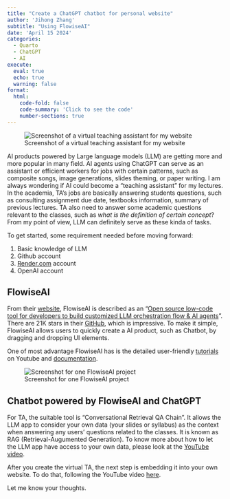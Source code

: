 ```yaml
---
title: "Create a ChatGPT chatbot for personal website"
author: 'Jihong Zhang'
subtitle: "Using FlowiseAI"
date: 'April 15 2024'
categories:
  - Quarto
  - ChatGPT
  - AI
execute: 
  eval: true
  echo: true
  warning: false
format: 
  html: 
    code-fold: false
    code-summary: 'Click to see the code'
    number-sections: true
---
```


![Screenshot of a virtual teaching assistant for my website](figures/Screenshot_TA.png)

AI products powered by Large language models (LLM) are getting more and more popular in many field. AI agents using ChatGPT can serve as an assistant or efficient workers for jobs with certain patterns, such as composite songs, image generations, slides theming, or paper writing. I am always wondering if AI could become a "teaching assistant" for my lectures. In the academia, TA's jobs are basically answering students questions, such as consulting assignment due date, textbooks information, summary of previous lectures. TA also need to answer some academic questions relevant to the classes, such as *what is the definition of certain concept*? From my point of view, LLM can definitely serve as these kinda of tasks.

To get started, some requirement needed before moving forward:

1.  Basic knowledge of LLM
2.  Github account
3.  [Render.com](https://render.com/) account
4.  OpenAI account

## FlowiseAI

From their [website](https://flowiseai.com/), FlowiseAI is described as an "[Open source low-code tool for developers to build customized LLM orchestration flow & AI agents]{.underline}". There are 21K stars in their [GitHub](https://github.com/FlowiseAI/Flowise), which is impressive. To make it simple, FlowiseAI allows users to quickly create a AI product, such as Chatbot, by dragging and dropping UI elements.

One of most advantage FlowiseAI has is the detailed user-friendly [tutorials](https://www.youtube.com/watch?v=nqAK_L66sIQ&list=PL4HikwTaYE0H7wBxhvQqxYcKOkZ4O3zXh) on Youtube and [documentation](https://docs.flowiseai.com/).

![Screenshot for one FlowiseAI project](figures/Screenshot_Flowise.png)

## Chatbot powered by FlowiseAI and ChatGPT

For TA, the suitable tool is "Conversational Retrieval QA Chain". It allows the LLM app to consider your own data (your slides or syllabus) as the context when answering any users' questions related to the classes. It is known as RAG (Retrieval-Augumented Generation). To know more about how to let the LLM app have access to your own data, please look at the [YouTube video](https://www.youtube.com/watch?v=V7uBy3VQJAc&list=PL4HikwTaYE0H7wBxhvQqxYcKOkZ4O3zXh&index=6).

After you create the virtual TA, the next step is embedding it into your own website. To do that, following the YouTube video [here](https://www.youtube.com/watch?v=G1ZSxKNdPG4&list=PL4HikwTaYE0H7wBxhvQqxYcKOkZ4O3zXh&index=10).

Let me know your thoughts.
